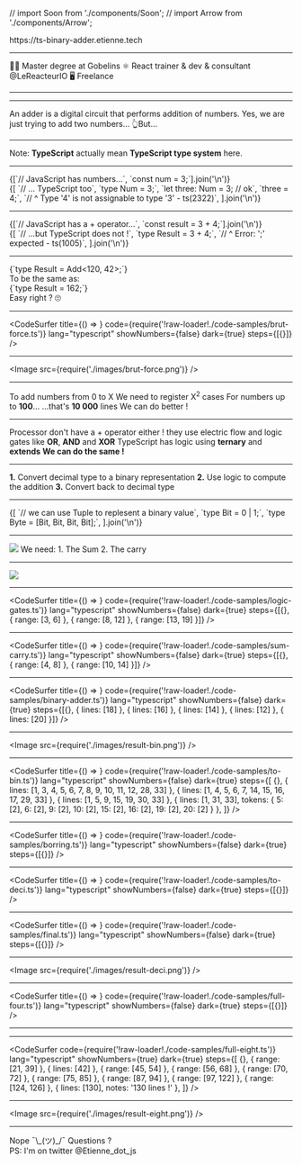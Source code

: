 // import Soon from './components/Soon';
// import Arrow from './components/Arrow';

<Head>
  <title>Binary Adder in Typescript - TypeScript Paris - Etienne Dldc</title>
  <meta name="og:image" content="https://ts-binary-adder.etienne.tech/card.png" />
</Head>

<Title>Hi 👋</Title>

<PrezLink href="https://ts-binary-adder.etienne.tech">
  <HttpsPart>https://</HttpsPart>ts-binary-adder.etienne.tech
</PrezLink>

---

<Title>✋ I'm Etienne</Title>

<Appear>
  <Text>👨‍🎓 Master degree at Gobelins</Text>
  <Text>
    ⚛ React trainer & dev & consultant <Link href="https://twitter.com/LeReacteurIO">@LeReacteurIO</Link>
  </Text>
  <Text>🖥 Freelance</Text>
</Appear>

---

<Title>A Binary adder written with TypeScript types only</Title>

---

<Title>Binary what ?</Title>

<Appear>
  <Quote>An adder is a digital circuit that performs addition of numbers.</Quote>
  <Text>Yes, we are just trying to add two numbers...</Text>
  <Text>👆But...</Text>
</Appear>

---

<Title>...Using TypeScript only !</Title>

<Appear>
  <Text>
    Note: <b>TypeScript</b> actually mean <b>TypeScript type system</b> here.
  </Text>
</Appear>

---

<Title>Numbers</Title>

<Appear>
  <div>
    <MdxCode className="language-typescript">{[`// JavaScript has numbers...`, `const num = 3;`].join('\n')}</MdxCode>
  </div>
  <div>
    <MdxCode className="language-typescript">
      {[
        `// ... TypeScript too`,
        `type Num = 3;`,
        `let three: Num = 3; // ok`,
        `three = 4;`,
        `// ^ Type '4' is not assignable to type '3' - ts(2322)`,
      ].join('\n')}
    </MdxCode>
  </div>
</Appear>

---

<Title>The + operator</Title>

<Appear>
  <div>
    <MdxCode className="language-typescript">
      {[`// JavaScript has a + operator...`, `const result = 3 + 4;`].join('\n')}
    </MdxCode>
  </div>
  <div>
    <MdxCode className="language-typescript">
      {[
        `// ...but TypeScript does not !`,
        `type Result = 3 + 4;`,
        `//              ^ Error: ';' expected - ts(1005)`,
      ].join('\n')}
    </MdxCode>
  </div>
</Appear>

---

<Title>Our Goal 🥅</Title>

<Appear>
  <div>
    <MdxCode className="language-typescript">{`type Result = Add<120, 42>;`}</MdxCode>
  </div>
  <Text>To be the same as:</Text>
  <div>
    <MdxCode className="language-typescript">{`type Result = 162;`}</MdxCode>
  </div>
  <Text>Easy right ? 🙄</Text>
</Appear>

---

<CodeSurfer
  title={() => <Title>First try: Brut-force 💪</Title>}
  code={require('!raw-loader!./code-samples/brut-force.ts')}
  lang="typescript"
  showNumbers={false}
  dark={true}
  steps={[{}]}
/>

---

<Title>Yay \o/</Title>

<Image src={require('./images/brut-force.png')} />

---

<Title>But...</Title>

<Appear>
  <Text>To add numbers from 0 to X</Text>
  <Text>
    We need to register X<sup>2</sup> cases
  </Text>
  <Text>
    For numbers up to <b>100</b>...
  </Text>
  <Text>
    ...that's <b>10 000</b> lines
  </Text>
  <Text>We can do better !</Text>
</Appear>

---

<Title>Binary to the rescue !</Title>

<Appear>
  <Text>Processor don't have a + operator either !</Text>
  <Text>
    they use electric flow and logic gates like <b>OR</b>, <b>AND</b> and <b>XOR</b>
  </Text>
  <Text>
    TypeScript has logic using <b>ternary</b> and <b>extends</b>
  </Text>
  <Text>
    <b>We can do the same !</b>
  </Text>
</Appear>

---

<Title>The plan 🗺</Title>

<Appear>
  <Text>
    <b>1.</b> Convert decimal type to a binary representation
  </Text>
  <Text>
    <b>2.</b> Use logic to compute the addition
  </Text>
  <Text>
    <b>3.</b> Convert back to decimal type
  </Text>
</Appear>

---

<Title>Binary representation 🤔</Title>

<Appear>
  <div>
    <MdxCode className="language-typescript">
      {[
        `// we can use Tuple to replesent a binary value`,
        `type Bit = 0 | 1;`,
        `type Byte = [Bit, Bit, Bit, Bit];`,
      ].join('\n')}
    </MdxCode>
  </div>
</Appear>

---

<Title>Binary addition</Title>

<Appear>
  <Image src={require('./images/binary-add.jpg')} />
  <Text>We need: </Text>
  <Text>1. The Sum</Text>
  <Text>2. The carry</Text>
</Appear>

---

<Title>Sum & Carry with Logic</Title>

<Appear>
  <Image src={require('./images/full_adder.jpg')} />
</Appear>

---

<CodeSurfer
  title={() => <Title>Logic gates</Title>}
  code={require('!raw-loader!./code-samples/logic-gates.ts')}
  lang="typescript"
  showNumbers={false}
  dark={true}
  steps={[{}, { range: [3, 6] }, { range: [8, 12] }, { range: [13, 19] }]}
/>

---

<CodeSurfer
  title={() => <Title>Sum & Carry</Title>}
  code={require('!raw-loader!./code-samples/sum-carry.ts')}
  lang="typescript"
  showNumbers={false}
  dark={true}
  steps={[{}, { range: [4, 8] }, { range: [10, 14] }]}
/>

---

<CodeSurfer
  title={() => <Title>Binary Adder</Title>}
  code={require('!raw-loader!./code-samples/binary-adder.ts')}
  lang="typescript"
  showNumbers={false}
  dark={true}
  steps={[{}, { lines: [18] }, { lines: [16] }, { lines: [14] }, { lines: [12] }, { lines: [20] }]}
/>

---

<Title>Yay \o/</Title>

<Image src={require('./images/result-bin.png')} />

---

<CodeSurfer
  title={() => <Title>Convert to binary</Title>}
  code={require('!raw-loader!./code-samples/to-bin.ts')}
  lang="typescript"
  showNumbers={false}
  dark={true}
  steps={[
    {},
    { lines: [1, 3, 4, 5, 6, 7, 8, 9, 10, 11, 12, 28, 33] },
    { lines: [1, 4, 5, 6, 7, 14, 15, 16, 17, 29, 33] },
    { lines: [1, 5, 9, 15, 19, 30, 33] },
    { lines: [1, 31, 33], tokens: { 5: [2], 6: [2], 9: [2], 10: [2], 15: [2], 16: [2], 19: [2], 20: [2] } },
  ]}
/>

---

<CodeSurfer
  title={() => <Title>Don't write borring stuff !</Title>}
  code={require('!raw-loader!./code-samples/borring.ts')}
  lang="typescript"
  showNumbers={false}
  dark={true}
  steps={[{}]}
/>

---

<CodeSurfer
  title={() => <Title>Convert to decimal 🤯</Title>}
  code={require('!raw-loader!./code-samples/to-deci.ts')}
  lang="typescript"
  showNumbers={false}
  dark={true}
  steps={[{}]}
/>

---

<CodeSurfer
  title={() => <Title>Mixing everything together</Title>}
  code={require('!raw-loader!./code-samples/final.ts')}
  lang="typescript"
  showNumbers={false}
  dark={true}
  steps={[{}]}
/>

---

<Title>Yay \o/</Title>

<Image src={require('./images/result-deci.png')} />

---

<CodeSurfer
  title={() => <Title>Full code</Title>}
  code={require('!raw-loader!./code-samples/full-four.ts')}
  lang="typescript"
  showNumbers={false}
  dark={true}
  steps={[{}]}
/>

---

<Title>Now let's scale up to 8 bit !</Title>

---

<CodeSurfer
  code={require('!raw-loader!./code-samples/full-eight.ts')}
  lang="typescript"
  showNumbers={true}
  dark={true}
  steps={[
    {},
    { range: [21, 39] },
    { lines: [42] },
    { range: [45, 54] },
    { range: [56, 68] },
    { range: [70, 72] },
    { range: [75, 85] },
    { range: [87, 94] },
    { range: [97, 122] },
    { range: [124, 126] },
    { lines: [130], notes: '130 lines !' },
  ]}
/>

---

<Title>Yay \o/</Title>

<Image src={require('./images/result-eight.png')} />

---

<div style={{ position: 'relative' }}>
  <Title>Is this useful ? 🤔</Title>
  <Appear>
    <SubTitle>Nope ¯\_(ツ)_/¯</SubTitle>
    <SubTitle>Questions ?</SubTitle>
    <div style={{ position: 'absolute', width: '80vw', transform: 'translate(-50%, 10vh) scale(0.8)', left: '50%' }}>
      <Text>
        PS: I'm on twitter <Link href="https://twitter.com/Etienne_dot_js">@Etienne_dot_js</Link>
      </Text>
    </div>
  </Appear>
</div>
